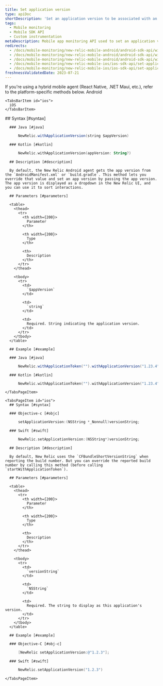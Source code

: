 ```yaml
---
title: Set application version
type: apiDoc
shortDescription: 'Set an application version to be associated with an interaction.'
tags:
  - Mobile monitoring
  - Mobile SDK API
  - Custom instrumentation
metaDescription: Mobile app monitoring API used to set an application version to be associated with an interaction.
redirects:
  - /docs/mobile-monitoring/new-relic-mobile-android/android-sdk-api/withapplicationversion-android-agent-api
  - /docs/mobile-monitoring/new-relic-mobile-android/android-sdk-api/withapplicationversion-android-sdk-api
  - /docs/mobile-monitoring/new-relic-mobile-android/android-sdk-api/with-application-version
  - /docs/mobile-monitoring/new-relic-mobile-ios/ios-sdk-api/set-application-version-ios-sdk-api
  - /docs/mobile-monitoring/new-relic-mobile-ios/ios-sdk-api/set-application-version
freshnessValidatedDate: 2023-07-21
---
```


<Callout variant="important">
  If you're using a hybrid mobile agent (React Native, .NET Maui, etc.), refer to the platform-specific methods below.
</Callout>

<Tabs>
  <TabsBar>
    <TabsBarItem id="android">
      Android
    </TabsBarItem>

    <TabsBarItem id="ios">
      iOS
    </TabsBarItem>
  </TabsBar>

  <TabsPages>
    <TabsPageItem id="android">
      ## Syntax [#syntax]

      ### Java [#java]

```java
      NewRelic.withApplicationVersion(string $appVersion)
```

      ### Kotlin [#kotlin]

```kotlin
      NewRelic.withApplicationVersion(appVersion: String?)
```

      ## Description [#description]

      By default, the New Relic Android agent gets the app version from the `AndroidManifest.xml` or `build.gradle`. This method lets you override that value and set an app version by passing the app version. The app version is displayed as a dropdown in the New Relic UI, and you can use it to sort interactions.

      ## Parameters [#parameters]

      <table>
        <thead>
          <tr>
            <th width={200}>
              Parameter
            </th>

            <th width={200}>
              Type
            </th>

            <th>
              Description
            </th>
          </tr>
        </thead>

        <tbody>
          <tr>
            <td>
              `$appVersion`
            </td>

            <td>
              `string`
            </td>

            <td>
              Required. String indicating the application version.
            </td>
          </tr>
        </tbody>
      </table>

      ## Example [#example]

      ### Java [#java]

```java
      NewRelic.withApplicationToken("").withApplicationVersion("1.23.4").start(this.getApplication());
```

      ### Kotlin [#kotlin]

```kotlin
      NewRelic.withApplicationToken("").withApplicationVersion("1.23.4").start(applicationContext)
```
    </TabsPageItem>

    <TabsPageItem id="ios">
      ## Syntax [#syntax]

      ### Objective-c [#objc]

```objectivec
      setApplicationVersion:(NSString *_Nonnull)versionString;
```

      ### Swift [#swift]

```swift
      NewRelic.setApplicationVersion:(NSString*)versionString;
```

      ## Description [#description]

      By default, New Relic uses the `CFBundleShortVersionString` when reporting the build number. But you can override the reported build number by calling this method (before calling `startWithApplicationToken`).

      ## Parameters [#parameters]

      <table>
        <thead>
          <tr>
            <th width={200}>
              Parameter
            </th>

            <th width={200}>
              Type
            </th>

            <th>
              Description
            </th>
          </tr>
        </thead>

        <tbody>
          <tr>
            <td>
              `versionString`
            </td>

            <td>
              `NSString`
            </td>

            <td>
              Required. The string to display as this application's version.
            </td>
          </tr>
        </tbody>
      </table>

      ## Example [#example]

      ### Objective-C [#obj-c]

```objectivec
      [NewRelic setApplicationVersion:@"1.2.3"];
```

      ### Swift [#swift]

```swift
      NewRelic.setApplicationVersion("1.2.3")
```
    </TabsPageItem>
  </TabsPages>
</Tabs>
